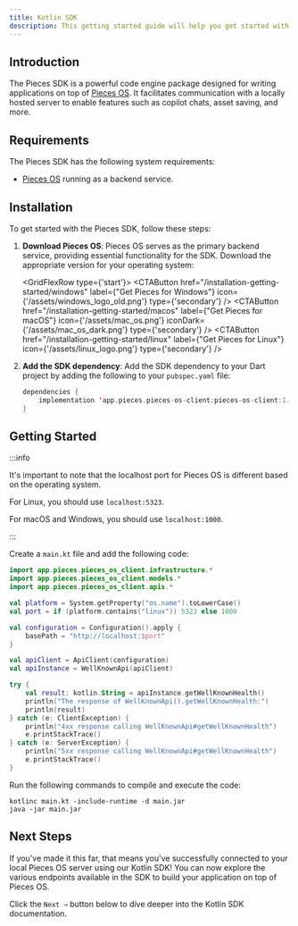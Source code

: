 ```yaml
---
title: Kotlin SDK
description: This getting started guide will help you get started with the Pieces for Developers Kotlin SDK.
---
```



## Introduction
The Pieces SDK is a powerful code engine package designed for writing applications on top of [Pieces OS](/installation-getting-started/what-am-i-installing). It facilitates communication with a locally hosted server to enable features such as copilot chats, asset saving, and more.

## Requirements
The Pieces SDK has the following system requirements:

- [Pieces OS](/installation-getting-started/what-am-i-installing) running as a backend service.

## Installation
To get started with the Pieces SDK, follow these steps:

1. **Download Pieces OS**: Pieces OS serves as the primary backend service, providing essential functionality for the SDK. Download the appropriate version for your operating system:

    <GridFlexRow type={'start'}>
      <CTAButton
      href="/installation-getting-started/windows"
      label={"Get Pieces for Windows"}
      icon={'/assets/windows_logo_old.png'}
      type={'secondary'}
      />
      <CTAButton
      href="/installation-getting-started/macos"
      label={"Get Pieces for macOS"}
      icon={'/assets/mac_os.png'}
      iconDark={'/assets/mac_os_dark.png'}
      type={'secondary'}
      />
      <CTAButton
      href="/installation-getting-started/linux"
      label={"Get Pieces for Linux"}
      icon={'/assets/linux_logo.png'}
      type={'secondary'}
      />
    </GridFlexRow>

2. **Add the SDK dependency**: Add the SDK dependency to your Dart project by adding the following to your `pubspec.yaml` file:

    ```kotlin
    dependencies {
        implementation 'app.pieces.pieces-os-client:pieces-os-client:1.2.2'
    }
    ```

## Getting Started

:::info

It's important to note that the localhost port for Pieces OS is different based on the operating system.

For Linux, you should use `localhost:5323`.

For macOS and Windows, you should use `localhost:1000`.

:::

Create a `main.kt` file and add the following code:

```kotlin
import app.pieces.pieces_os_client.infrastructure.*
import app.pieces.pieces_os_client.models.*
import app.pieces.pieces_os_client.apis.*

val platform = System.getProperty("os.name").toLowerCase()
val port = if (platform.contains("linux")) 5323 else 1000

val configuration = Configuration().apply {
    basePath = "http://localhost:$port"
}

val apiClient = ApiClient(configuration)
val apiInstance = WellKnownApi(apiClient)

try {
    val result: kotlin.String = apiInstance.getWellKnownHealth()
    println("The response of WellKnownApi().getWellKnownHealth:")
    println(result)
} catch (e: ClientException) {
    println("4xx response calling WellKnownApi#getWellKnownHealth")
    e.printStackTrace()
} catch (e: ServerException) {
    println("5xx response calling WellKnownApi#getWellKnownHealth")
    e.printStackTrace()
}
```

Run the following commands to compile and execute the code:

```shell
kotlinc main.kt -include-runtime -d main.jar
java -jar main.jar
```

## Next Steps

If you've made it this far, that means you've successfully connected to your local Pieces OS server using our Kotlin SDK! You can now explore the various endpoints available in the SDK to build your application on top of Pieces OS.

Click the `Next →` button below to dive deeper into the Kotlin SDK documentation.
